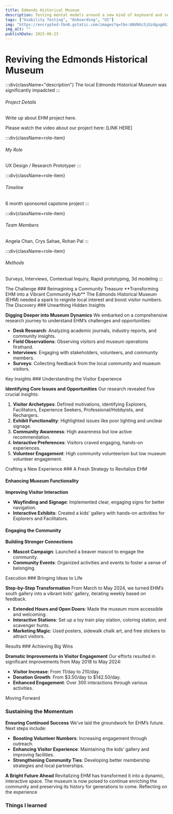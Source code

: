 ```yaml
---
title: Edmonds Historical Museum
description: Testing mental models around a new kind of keyboard and search interface
tags: ["Usability Testing", "Onboarding", "UI"]
img: "https://encrypted-tbn0.gstatic.com/images?q=tbn:ANd9GcSjGzdgugAGiD6iO8_mmcyaZchDseFR-LrJHg&s"
img_alt: ""
publishDate: 2023-06-23
---
```




<FullWidthSection>

# Reviving the Edmonds Historical Museum 

:::div{className="description"}
The local Edmonds Historical Museum was significantly impadcted 
:::


###### Project Details
Write up about EHM project here. 

Please watch the video about our project here: [LINK HERE]
<div class='roles'>

:::div{className=role-item}
###### My Role
UX Design / Research 
Prototyper 
:::

:::div{className=role-item}
###### Timeline
6 month sponsored capstone project 
:::

:::div{className=role-item}
###### Team Members
Angela Chan, Crys Sahae, Rohan Pal 
:::


:::div{className=role-item}
###### Methods
Surveys, Interviews, Contextual Inquiry, Rapid prototyping, 3d modeling
:::
</div>
</FullWidthSection>

<FullWidthSection bgClass="gray">
The Challenge 
### Reimagining a Community Treasure 
**Transforming EHM into a Vibrant Community Hub**
The Edmonds Historical Museum (EHM) needed a spark to reignite local interest and boost visitor numbers.


</FullWidthSection>


<FullWidthSection bgClass="gray">
The Discovery
### Unearthing Hidden Insights

**Digging Deeper into Museum Dynamics**
We embarked on a comprehensive research journey to understand EHM’s challenges and opportunities:

- **Desk Research**: Analyzing academic journals, industry reports, and community insights.
- **Field Observations**: Observing visitors and museum operations firsthand.
- **Interviews**: Engaging with stakeholders, volunteers, and community members.
- **Surveys**: Collecting feedback from the local community and museum visitors.

</FullWidthSection>

<FullWidthSection>
Key Insights
### Understanding the Visitor Experience

**Identifying Core Issues and Opportunities**
Our research revealed five crucial insights:

1. **Visitor Archetypes**: Defined motivations, identifying Explorers, Facilitators, Experience Seekers, Professional/Hobbyists, and Rechargers.
2. **Exhibit Functionality**: Highlighted issues like poor lighting and unclear signage.
3. **Community Awareness**: High awareness but low active recommendation.
4. **Interactive Preferences**: Visitors craved engaging, hands-on experiences.
5. **Volunteer Engagement**: High community volunteerism but low museum volunteer engagement.
</FullWidthSection>

<FullWidthSection bgClass="gray">
 Crafting a New Experience
### A Fresh Strategy to Revitalize EHM

#### Enhancing Museum Functionality

**Improving Visitor Interaction**
- **Wayfinding and Signage**: Implemented clear, engaging signs for better navigation.
- **Interactive Exhibits**: Created a kids’ gallery with hands-on activities for Explorers and Facilitators.

#### Engaging the Community

**Building Stronger Connections**
- **Mascot Campaign**: Launched a beaver mascot to engage the community.
- **Community Events**: Organized activities and events to foster a sense of belonging.
</FullWidthSection>

<FullWidthSection>
Execution
### Bringing Ideas to Life

**Step-by-Step Transformation**
From March to May 2024, we turned EHM’s south gallery into a vibrant kids' gallery, iterating weekly based on feedback.

- **Extended Hours and Open Doors**: Made the museum more accessible and welcoming.
- **Interactive Stations**: Set up a toy train play station, coloring station, and scavenger hunts.
- **Marketing Magic**: Used posters, sidewalk chalk art, and free stickers to attract visitors.

</FullWidthSection>

<FullWidthSection bgClass="gray">
Results
### Achieving Big Wins

**Dramatic Improvements in Visitor Engagement**
Our efforts resulted in significant improvements from May 2018 to May 2024:

- **Visitor Increase**: From 11/day to 210/day.
- **Donation Growth**: From $3.50/day to $142.50/day.
- **Enhanced Engagement**: Over 300 interactions through various activities.

</FullWidthSection>
<FullWidthSection>

Moving Forward
###  Sustaining the Momentum

**Ensuring Continued Success**
We’ve laid the groundwork for EHM’s future. Next steps include:

- **Boosting Volunteer Numbers**: Increasing engagement through outreach.
- **Enhancing Visitor Experience**: Maintaining the kids’ gallery and improving facilities.
- **Strengthening Community Ties**: Developing better membership strategies and local partnerships.


**A Bright Future Ahead**
Revitalizing EHM has transformed it into a dynamic, interactive space. The museum is now poised to continue enriching the community and preserving its history for generations to come.
</FullWidthSection>
<FullWidthSection bgClass="gray">
Reflecting on the experience 
### Things I learned  
</FullWidthSection>
